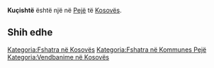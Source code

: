 {{Fshat në 
 | Emri                = Kuçishtë
 | EmriAlt                = 
 | NAME_SHORT_FORM=      
 | NAME_GENERIC=      
 | NAME_SORT_NAME_RO=      KUCISHTE
 | FULL_NAME_RO = Kuçishtë
 | FULL_NAME_ND_RO=Kucishte
 | SORT_NAME_RG=KUCISHTE
 | FULL_NAME_RG=Kuçishtë
 | FULL_NAME_ND_RG=Kucishte
 | SRP_NAME_SHORT_FORM=      
 | SRP_NAME_GENERIC=      
 | SRP_NAME_SORT_NAME_RO=      
 | SRP_FULL_NAME_RO = 
 | SRP_FULL_NAME_ND_RO=
 | SRP_SORT_NAME_RG=
 | SRP_FULL_NAME_RG=
 | SRP_FULL_NAME_ND_RG=
 | Emri (Rasa dhanore) = 
 | Figura              = 
 | Shteti              = Kosovo
 | Komuna              = Pejë
 | Kodi postar         = 
 | Sipërfaqja          = 

 | Popullsia           = 

 | Regj. i popullsisë  = 
 | Dend. e popullsisë  = 
 | Faqja zyrtare       = 
 <!--- Koordinatat ----> 
 | Gjerësia            = 42.6975
 | Gjatësia            = 20.081667
 | Lartësia            = 
}}
'''Kuçishtë''' është një [[]] në [[Pejë]] të [[Kosovës]].

<!-- == Gjeografia == -->
<!-- == Historia == -->
<!-- == Demografia == -->
== Shih edhe ==
{{Komuna Pejë}}
{{Kosovo-Administrata-Cung}}

[[Kategoria:Fshatra në Kosovës]]
[[Kategoria:Fshatra në Kommunes Pejë]]
[[Kategoria:Vendbanime në Kosovës]]